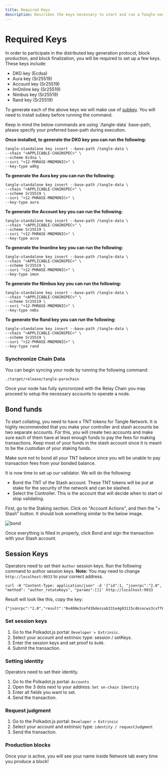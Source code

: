 ```yaml
---
title: Required Keys
description: Describes the keys necessary to start and run a Tangle node.
---
```



# Required Keys

In order to participate in the distributed key generation protocol, block production, and block finalization, you will be required to set up a few keys. These keys
include:

- DKG key (Ecdsa)
- Aura key (Sr25519)
- Account key (Sr25519)
- ImOnline key (Sr25519)
- Nimbus key (Sr25519)
- Rand key (Sr25519)

To generate each of the above keys we will make use of [subkey](https://docs.substrate.io/reference/command-line-tools/subkey/). You will need to install
subkey before running the command.

<Callout type="info">
  Keep in mind the below commands are using `/tangle-data` base-path, please specify your preferred base-path during execution.
</Callout>

**Once installed, to generate the DKG key you can run the following:**

```
tangle-standalone key insert --base-path /tangle-data \
--chain "<APPLICABLE-CHAINSPEC>" \
--scheme Ecdsa \
--suri "<12-PHRASE-MNEMONIC>" \
--key-type wdkg
```

**To generate the Aura key you can run the following:**

```
tangle-standalone key insert --base-path /tangle-data \
--chain "<APPLICABLE-CHAINSPEC>" \
--scheme Sr25519 \
--suri "<12-PHRASE-MNEMONIC>" \
--key-type aura
```

**To generate the Account key you can run the following:**

```
tangle-standalone key insert --base-path /tangle-data \
--chain "<APPLICABLE-CHAINSPEC>" \
--scheme Sr25519 \
--suri "<12-PHRASE-MNEMONIC>" \
--key-type acco
```

**To generate the Imonline key you can run the following:**

```
tangle-standalone key insert --base-path /tangle-data \
--chain "<APPLICABLE-CHAINSPEC>" \
--scheme Sr25519 \
--suri "<12-PHRASE-MNEMONIC>" \
--key-type imon
```

**To generate the Nimbus key you can run the following:**

```
tangle-standalone key insert --base-path /tangle-data \
--chain "<APPLICABLE-CHAINSPEC>" \
--scheme Sr25519 \
--suri "<12-PHRASE-MNEMONIC>" \
--key-type nmbs
```

**To generate the Rand key you can run the following:**

```
tangle-standalone key insert --base-path /tangle-data \
--chain "<APPLICABLE-CHAINSPEC>" \
--scheme Sr25519 \
--suri "<12-PHRASE-MNEMONIC>" \
--key-type rand
```

### Synchronize Chain Data

You can begin syncing your node by running the following command:

```
./target/release/tangle-parachain
```

Once your node has fully syncronized with the Relay Chain you may proceed to setup the
necessary accounts to operate a node.

## Bond funds

To start collating, you need to have x TNT tokens for Tangle Network. It is highly recommended that you make your controller
and stash accounts be two separate accounts. For this, you will create two accounts and make sure each of them have at least
enough funds to pay the fees for making transactions. Keep most of your funds in the stash account since it is meant to be
the custodian of your staking funds.

Make sure not to bond all your TNT balance since you will be unable to pay transaction fees from your bonded balance.

It is now time to set up our validator. We will do the following:

- Bond the TNT of the Stash account. These TNT tokens will be put at stake for the security of the network and can be slashed.
- Select the Controller. This is the account that will decide when to start or stop validating.

First, go to the Staking section. Click on "Account Actions", and then the "+ Stash" button. It should look something
similar to the below image.

![bond](../../../../components/images/bond.png)

Once everything is filled in properly, click Bond and sign the transaction with your Stash account.

## Session Keys

Operators need to set their `Author` session keys. Run the following command to author session keys.
**Note:** You may need to change `http://localhost:9933` to your correct address.

```
curl -H "Content-Type: application/json" -d '{"id":1, "jsonrpc":"2.0", "method": "author_rotateKeys", "params":[]}' http://localhost:9933
```

Result will look like this, copy the key:

```
{"jsonrpc":"2.0","result":"0x400e3cef43bdessab331e4g03115c4bcecws3cxff608fa3b8sh6b07y369386570","id":1}
```

### Set session keys

1. Go to the Polkadot.js portal: `Developer > Extrinsic`.
2. Select your  account and extrinsic type: session / setKeys.
3. Enter the session keys and set proof to `0x00`.
4. Submit the transaction.

### Setting identity

Operators need to set their identity.

1. Go to the Polkadot.js portal: `Accounts`
2. Open the 3 dots next to your address: `Set on-chain Identity`
3. Enter all fields you want to set.
4. Send the transaction.

### Request judgment

1. Go to the Polkadot.js portal: `Developer > Extrinsic`
2. Select your account and extrinsic type: `identity / requestJudgment`
3. Send the transaction.

### Production blocks

Once your is active, you will see your name inside Network tab every time you produce a block!
